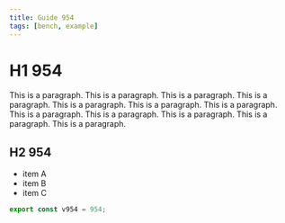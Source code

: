 ```yaml
---
title: Guide 954
tags: [bench, example]
---
```


# H1 954

This is a paragraph. This is a paragraph. This is a paragraph. This is a paragraph. This is a paragraph. This is a paragraph. This is a paragraph. This is a paragraph. This is a paragraph. This is a paragraph. This is a paragraph. This is a paragraph. 

## H2 954

- item A
- item B
- item C

```ts
export const v954 = 954;
```